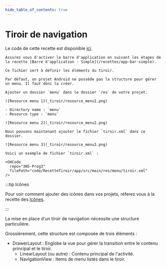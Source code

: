 ```yaml
---
hide_table_of_contents: true
---
```


# Tiroir de navigation

Le code de cette recette est disponible [ici](https://github.com/departement-info-cem/3N5-Prog3/tree/main/code/RecetteTiroir).


<Tabs queryString="recette-menu">
  <TabItem value="preambule" label="Préambule">

    Assurez vous d'activer la barre d'application en suivant les étapes de la recette [Barre d'application - Simple](/recettes/app-bar-simple).

  </TabItem>
  <TabItem value="tiroir.xml" label="tiroir.xml">

    Ce fichier sert à définir les éléments du tiroir.

    Par défaut, un projet Android ne possède pas la structure pour gérer un menu. Il faut donc la créer.

    Ajouter un dossier `menu` dans le dossier `res` de votre projet.

    ![Resource menu 1](_tiroir/resource_menu1.png)

    - Directory name : `menu`
    - Resource type : `menu`

    ![Resource menu 2](_tiroir/resource_menu2.png)

    Nous pouvons maintenant ajouter le fichier `tiroir.xml` dans ce dossier.

    ![Resource menu 3](_tiroir/resource_menu3.png)

    Voici un exemple de fichier `tiroir.xml` :

    <GHCode
      repo="3N5-Prog3"
      filePath="code/RecetteTiroir/app/src/main/res/menu/tiroir.xml"
    />

:::tip Icônes

Pour voir comment ajouter des icônes dans vos projets, réferez vous à la recette des [Icônes](/recettes/icones).

:::

</TabItem>
<TabItem value="activity_main.xml" label="activity_main.xml">

  La mise en place d'un tiroir de navigation nécessite une structure particulière.

  Grossièrement, cette structure est composée de trois éléments :
  
  - DrawerLayout : Englobe la vue pour gérer la transition entre le contenu principal et le tiroir.
    - LinearLayout (ou autre) : Contenu principal de l'activité.
    - NavigationView : Items de menu listés dans le tiroir.

  <GHCode
    repo="3N5-Prog3"
    filePath="code/RecetteTiroir/app/src/main/res/layout/activity_main.xml"
  />

</TabItem>
<TabItem value="MainActivity.kt" label="MainActivity.kt">

  <GHCode
    repo="3N5-Prog3"
    filePath="code/RecetteTiroir/app/src/main/java/org/depinfo/recettetiroir/MainActivity.kt"
    startLine="9"
  />

</TabItem>

</Tabs>